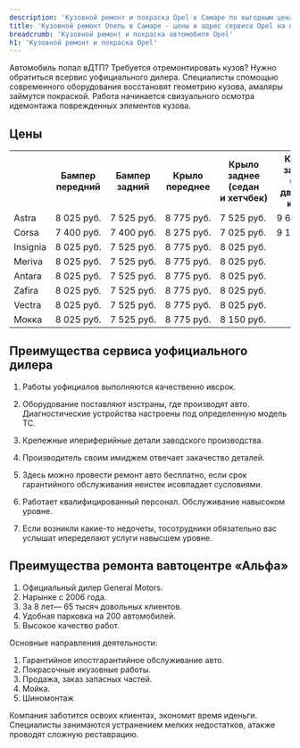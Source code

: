 ```yaml
---
description: 'Кузовной ремонт и покраска Opel в Самаре по выгодным ценам в сертифицированном сервисе Опель.'
title: 'Кузовной ремонт Опель в Самаре - цены и адрес сервиса Opel на покраску'
breadcrumb: 'Кузовной ремонт и покраска автомобиля Opel'
h1: 'Кузовной ремонт и покраска Opel'
---
```

<p>
	 Автомобиль попал вДТП? Требуется отремонтировать кузов? Нужно обратиться всервис уофициального дилера. Специалисты спомощью современного оборудования восстановят геометрию кузова, амаляры займутся покраской. Работа начинается свизуального осмотра идемонтажа поврежденных элементов кузова.
</p>
<h2>Цены</h2>
<table>
	<tbody>
	<tr>
		<th>
		</th>
		<th>
			 Бампер передний
		</th>
		<th>
			 Бампер задний
		</th>
		<th>
			 Крыло переднее
		</th>
		<th>
			 Крыло заднее (седан и&nbsp;хетчбек)
		</th>
		<th>
			 Крыло заднее (<nobr>3-х</nobr> дверное купе)
		</th>
		<th>
			 Дверь передняя
		</th>
		<th>
			 Дверь задняя
		</th>
		<th>
			 Капот
		</th>
		<th>
			 Крышка багажника
		</th>
		<th>
			 Дверь задка
		</th>
	</tr>
	<tr>
		<td>
			 Astra
		</td>
		<td>
			 8&nbsp;025&nbsp;руб.
		</td>
		<td>
			 7&nbsp;525&nbsp;руб.
		</td>
		<td>
			 8&nbsp;775&nbsp;руб.
		</td>
		<td>
			 7&nbsp;525&nbsp;руб.
		</td>
		<td>
			 9&nbsp;615&nbsp;руб.
		</td>
		<td>
			 9&nbsp;400&nbsp;руб.
		</td>
		<td>
			 9&nbsp;400&nbsp;руб.
		</td>
		<td>
			 9&nbsp;520&nbsp;руб.
		</td>
		<td>
			 8&nbsp;150&nbsp;руб.
		</td>
		<td>
			 8&nbsp;775&nbsp;руб.
		</td>
	</tr>
	<tr>
		<td>
			 Corsa
		</td>
		<td>
			 7&nbsp;400&nbsp;руб.
		</td>
		<td>
			 7&nbsp;400&nbsp;руб.
		</td>
		<td>
			 8&nbsp;275&nbsp;руб.
		</td>
		<td>
			 7&nbsp;025&nbsp;руб.
		</td>
		<td>
			 9&nbsp;115&nbsp;руб.
		</td>
		<td>
			 8&nbsp;650&nbsp;руб.
		</td>
		<td>
			 8&nbsp;650&nbsp;руб.
		</td>
		<td>
			 9&nbsp;050&nbsp;руб.
		</td>
		<td>
		</td>
		<td>
			 8&nbsp;775&nbsp;руб.
		</td>
	</tr>
	<tr>
		<td>
			 Insignia
		</td>
		<td>
			 8&nbsp;025&nbsp;руб.
		</td>
		<td>
			 7&nbsp;525&nbsp;руб.
		</td>
		<td>
			 8&nbsp;775&nbsp;руб.
		</td>
		<td>
			 8&nbsp;025&nbsp;руб.
		</td>
		<td>
		</td>
		<td>
			 9&nbsp;400&nbsp;руб.
		</td>
		<td>
			 9&nbsp;400&nbsp;руб.
		</td>
		<td>
			 9&nbsp;520&nbsp;руб.
		</td>
		<td>
			 8&nbsp;150&nbsp;руб.
		</td>
		<td>
			 8&nbsp;775&nbsp;руб.
		</td>
	</tr>
	<tr>
		<td>
			 Meriva
		</td>
		<td>
			 8&nbsp;025&nbsp;руб.
		</td>
		<td>
			 7&nbsp;525&nbsp;руб.
		</td>
		<td>
			 8&nbsp;775&nbsp;руб.
		</td>
		<td>
			 8&nbsp;025&nbsp;руб.
		</td>
		<td>
		</td>
		<td>
			 9&nbsp;400&nbsp;руб.
		</td>
		<td>
			 9&nbsp;400&nbsp;руб.
		</td>
		<td>
			 9&nbsp;520&nbsp;руб.
		</td>
		<td>
		</td>
		<td>
			 8&nbsp;775&nbsp;руб.
		</td>
	</tr>
	<tr>
		<td>
			 Antara
		</td>
		<td>
			 8&nbsp;025&nbsp;руб.
		</td>
		<td>
			 7&nbsp;525&nbsp;руб.
		</td>
		<td>
			 8&nbsp;775&nbsp;руб.
		</td>
		<td>
			 8&nbsp;025&nbsp;руб.
		</td>
		<td>
		</td>
		<td>
			 9&nbsp;400&nbsp;руб.
		</td>
		<td>
			 9&nbsp;400&nbsp;руб.
		</td>
		<td>
			 9&nbsp;520&nbsp;руб.
		</td>
		<td>
		</td>
		<td>
			 8&nbsp;775&nbsp;руб.
		</td>
	</tr>
	<tr>
		<td>
			 Zafira
		</td>
		<td>
			 8&nbsp;025&nbsp;руб.
		</td>
		<td>
			 7&nbsp;525&nbsp;руб.
		</td>
		<td>
			 8&nbsp;775&nbsp;руб.
		</td>
		<td>
			 8&nbsp;025&nbsp;руб.
		</td>
		<td>
		</td>
		<td>
			 9&nbsp;400&nbsp;руб.
		</td>
		<td>
			 9&nbsp;400&nbsp;руб.
		</td>
		<td>
			 9&nbsp;520&nbsp;руб.
		</td>
		<td>
		</td>
		<td>
			 8&nbsp;775&nbsp;руб.
		</td>
	</tr>
	<tr>
		<td>
			 Vectra
		</td>
		<td>
			 8&nbsp;025&nbsp;руб.
		</td>
		<td>
			 7&nbsp;525&nbsp;руб.
		</td>
		<td>
			 8&nbsp;775&nbsp;руб.
		</td>
		<td>
			 8&nbsp;025&nbsp;руб.
		</td>
		<td>
		</td>
		<td>
			 9&nbsp;400&nbsp;руб.
		</td>
		<td>
			 9&nbsp;400&nbsp;руб.
		</td>
		<td>
			 9&nbsp;520&nbsp;руб.
		</td>
		<td>
			 8&nbsp;150&nbsp;руб.
		</td>
		<td>
			 8&nbsp;775&nbsp;руб.
		</td>
	</tr>
	<tr>
		<td>
			 Moкка
		</td>
		<td>
			 8&nbsp;025&nbsp;руб.
		</td>
		<td>
			 7&nbsp;525&nbsp;руб.
		</td>
		<td>
			 8&nbsp;775&nbsp;руб.
		</td>
		<td>
			 8&nbsp;150&nbsp;руб.
		</td>
		<td>
		</td>
		<td>
			 9&nbsp;400&nbsp;руб.
		</td>
		<td>
			 9&nbsp;400&nbsp;руб.
		</td>
		<td>
			 9&nbsp;520&nbsp;руб.
		</td>
		<td>
		</td>
		<td>
			 8&nbsp;775&nbsp;руб.
		</td>
	</tr>
	</tbody>
	</table>
<h2>Преимущества сервиса уофициального дилера</h2>
<ol>
	<li>
	<p>
		 Работы уофициалов выполняются качественно ивсрок.
	</p>
 </li>
	<li>
	<p>
		 Оборудование поставляют изстраны, где производят авто. Диагностические устройства настроены под определенную модель ТС.
	</p>
 </li>
	<li>
	<p>
		 Крепежные ипериферийные детали заводского производства.
	</p>
 </li>
	<li>
	<p>
		 Производитель своим имиджем отвечает закачество деталей.
	</p>
 </li>
	<li>
	<p>
		 Здесь можно провести ремонт авто бесплатно, если срок гарантийного обслуживания неистек исовпадает сусловиями.
	</p>
 </li>
	<li>
	<p>
		 Работает квалифицированный персонал. Обслуживание навысоком уровне.
	</p>
 </li>
	<li>
	<p>
		 Если возникли <nobr>какие-то</nobr> недочеты, тосотрудники обязательно вас услышат ипеределают услуги навысшем уровне.
	</p>
 </li>
</ol>
<h2>Преимущества ремонта вавтоцентре «Альфа»</h2>
<ol>
	<li>Официальный дилер General Motors.</li>
	<li>Нарынке с 2006 года.</li>
	<li>За 8 лет— 65 тысяч довольных клиентов.</li>
	<li>Удобная парковка на 200 автомобилей.</li>
	<li>Высокое качество работ.</li>
</ol>
<p>
	 Основные направления деятельности:
</p>
<ol>
	<li>Гарантийное ипостгарантийное обслуживание авто.</li>
	<li>Покрасочные икузовные работы.</li>
	<li>Продажа, заказ запасных частей.</li>
	<li>Мойка.</li>
	<li>Шиномонтаж</li>
</ol>
<p>
	 Компания заботится освоих клиентах, экономит время иденьги. Специалисты занимаются устранением мелких недостатков, атакже проводят сложную реставрацию.
</p>